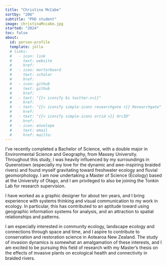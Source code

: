 ```yaml
---
title: "Christina McCabe"
sortby: "206"
subtitle: "PhD student"
image: christinaMccabe.jpg
started: "2024"
toc: false
about:
  id: person-profile
  template: jolla
  # links:
  #   - icon: link
  #     text: website
  #     href: 
  #   - icon: mortarboard
  #     text: scholar
  #     href: 
  #   - icon: github
  #     text: github
  #     href: 
  #   - text: "{{< iconify bi twitter-x>}}"
  #     href:
  #   - text: "{{< iconify simple-icons researchgate >}} Researchgate"
  #     href: 
  #   - text: "{{< iconify simple-icons orcid >}} OrcID"
  #     href:
  #   - icon: envelope
  #     text: email
  #     href: mailto: 
---
```


I’ve recently completed a Bachelor of Science, with a double major in Environmental Science and Geography, from Massey University. Throughout this study, I was heavily influenced by my surroundings in Queenstown (especially my love for the dynamic and awe-inspiring braided rivers) and found myself gravitating toward freshwater ecology and fluvial geomorphology. I am now undertaking a Master of Science (Ecology) based at the University of Otago, and I am privileged to also be joining the Tonkin Lab for research supervision.

I have worked as a graphic designer for about ten years, and I bring experience with systems thinking and visual communication to my work in ecology. In particular, this has contributed to an aptitude toward using geographic information systems for analysis, and an attraction to spatial relationships and patterns.

I am especially interested in community ecology, landscape ecology and connections through space and time, and I aspire to contribute to conservation and restoration science in Aotearoa New Zealand. The study of invasion dynamics is somewhat an amalgamation of these interests, and I am excited to be pursuing this field of research with my Master’s thesis on the effects of invasive plants on ecological health and connectivity in braided rivers.
